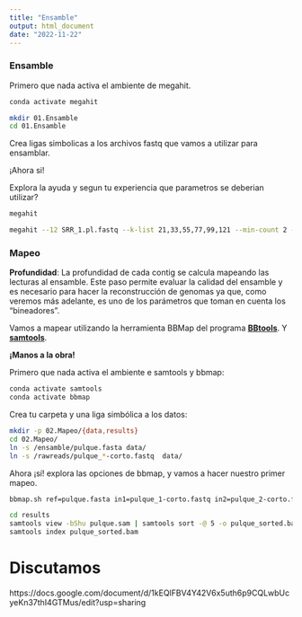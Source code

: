 ```yaml
---
title: "Ensamble"
output: html_document
date: "2022-11-22"
---
```


### Ensamble

Primero que nada activa el ambiente de megahit.

```bash
conda activate megahit
```

```bash
mkdir 01.Ensamble
cd 01.Ensamble
```

Crea ligas simbolicas a los archivos fastq que vamos a utilizar para ensamblar. 

¡Ahora si!

Explora la ayuda y segun tu experiencia que parametros se deberian utilizar?  

```bash
megahit
```


```bash
megahit --12 SRR_1.pl.fastq --k-list 21,33,55,77,99,121 --min-count 2 --verbose -t 10 -o $i.pulque --out-prefix megahit 
```

### Mapeo

**Profundidad**: La profundidad de cada contig se calcula mapeando las lecturas al ensamble. Este paso permite evaluar la calidad del ensamble y es necesario para hacer la reconstrucción de genomas ya que, como veremos más adelante, es uno de los parámetros que toman en cuenta los "bineadores". 

Vamos a mapear utilizando la herramienta BBMap del programa **[BBtools](https://jgi.doe.gov/data-and-tools/software-tools/bbtools/)**. Y [**samtools**](http://www.htslib.org/doc/samtools.html). 

**¡Manos a la obra!**

Primero que nada activa el ambiente e samtools y bbmap:

```bash
conda activate samtools
conda activate bbmap
```

Crea tu carpeta y una liga simbólica a los datos:

```bash
mkdir -p 02.Mapeo/{data,results}
cd 02.Mapeo/
ln -s /ensamble/pulque.fasta data/  
ln -s /rawreads/pulque_*-corto.fastq  data/ 
```

Ahora ¡sí! explora las opciones de bbmap, y vamos a hacer nuestro primer mapeo.

```bash
bbmap.sh ref=pulque.fasta in1=pulque_1-corto.fastq in2=pulque_2-corto.fastq out=pulque.sam kfilter=22 subfilter=15 maxindel=80 threads=4
```

```bash
cd results
samtools view -bShu pulque.sam | samtools sort -@ 5 -o pulque_sorted.bam
samtools index pulque_sorted.bam
```

# Discutamos

https://docs.google.com/document/d/1kEQlFBV4Y42V6x5uth6p9CQLwbUcyeKn37thI4GTMus/edit?usp=sharing



